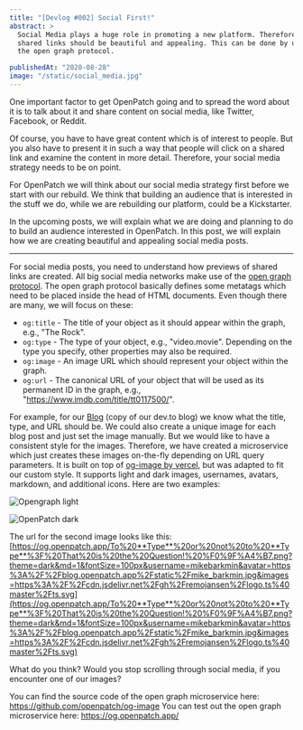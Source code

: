 ```yaml
---
title: "[Devlog #002] Social First!"
abstract: >
  Social Media plays a huge role in promoting a new platform. Therefore,
  shared links should be beautiful and appealing. This can be done by using
  the open graph protocol.

publishedAt: "2020-08-28"
image: "/static/social_media.jpg"
---
```


One important factor to get OpenPatch going and to spread the word about it
is to talk about it and share content on social media, like Twitter,
Facebook, or Reddit.

Of course, you have to have great content which is of interest to people. But
you also have to present it in such a way that people will click on a shared
link and examine the content in more detail. Therefore, your social media
strategy needs to be on point.

For OpenPatch we will think about our social media strategy first before we
start with our rebuild. We think that building an audience that is interested
in the stuff we do, while we are rebuilding our platform, could be a
Kickstarter.

In the upcoming posts, we will explain what we are doing and planning to do
to build an audience interested in OpenPatch. In this post, we will explain
how we are creating beautiful and appealing social media posts.

---

For social media posts, you need to understand how previews of shared links are created. All big social media networks make use of the [open graph protocol](https://ogp.me/). The open graph protocol basically defines some metatags which need to be placed inside the head of HTML documents. Even though there are many, we will focus on these:

- `og:title` - The title of your object as it should appear within the graph, e.g., "The Rock".
- `og:type` - The type of your object, e.g., "video.movie". Depending on the type you specify, other properties may also be required.
- `og:image` - An image URL which should represent your object within the graph.
- `og:url` - The canonical URL of your object that will be used as its permanent ID in the graph, e.g., "https://www.imdb.com/title/tt0117500/".

For example, for our [Blog](https://blog.openpatch.app) (copy of our dev.to
blog) we know what the title, type, and URL should be. We could also create a
unique image for each blog post and just set the image manually. But we would
like to have a consistent style for the images. Therefore, we have created a
microservice which just creates these images on-the-fly depending on URL
query parameters. It is built on top of [og-image by
vercel](https://github.com/vercel/og-image), but was adapted to fit our
custom style. It supports light and dark images, usernames, avatars,
markdown, and additional icons. Here are two examples:

![Opengraph light](/static/opengraph_light.png)

![OpenPatch dark](/static/opengraph_dark.png)

The url for the second image looks like this:
[https://og.openpatch.app/To%20**Type**%20or%20not%20to%20**Type**%3F%20That%20is%20the%20Question!%20%F0%9F%A4%B7.png?theme=dark&md=1&fontSize=100px&username=mikebarkmin&avatar=https%3A%2F%2Fblog.openpatch.app%2Fstatic%2Fmike_barkmin.jpg&images=https%3A%2F%2Fcdn.jsdelivr.net%2Fgh%2Fremojansen%2Flogo.ts%40master%2Fts.svg](https://og.openpatch.app/To%20**Type**%20or%20not%20to%20**Type**%3F%20That%20is%20the%20Question!%20%F0%9F%A4%B7.png?theme=dark&md=1&fontSize=100px&username=mikebarkmin&avatar=https%3A%2F%2Fblog.openpatch.app%2Fstatic%2Fmike_barkmin.jpg&images=https%3A%2F%2Fcdn.jsdelivr.net%2Fgh%2Fremojansen%2Flogo.ts%40master%2Fts.svg)

What do you think? Would you stop scrolling through social media, if you encounter one of our images?

You can find the source code of the open graph microservice here: https://github.com/openpatch/og-image
You can test out the open graph microservice here: https://og.openpatch.app/

